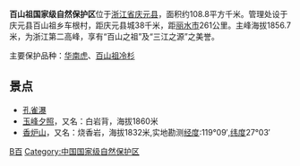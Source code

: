 '''百山祖国家级自然保护区'''位于[[浙江省|浙江省]][[庆元县|庆元县]]，面积约108.8平方千米。管理处设于庆元县百山祖乡车根村，距庆元县城38千米，距[[丽水市|丽水市]]261公里。主峰海拔1856.7米，为浙江第二高峰，享有“百山之祖”及“三江之源”之美誉。

主要保护品种：[[华南虎|华南虎]]、[[百山祖冷杉|百山祖冷杉]]
==景点==
*[[孔雀瀑|孔雀瀑]]
*[[玉峰夕照|玉峰夕照]]，又名：白岩背，海拔1860米
*[[香炉山|香炉山]]，又名：烧香岩，海拔1832米,实地勘测[[经度|经度]]:119°09′,[[纬度|纬度]]27°03′


{{zhejiang-stub}}

[[Category:浙江山峰|B百]]
[[Category:中国国家级自然保护区|Category:中国国家级自然保护区]]